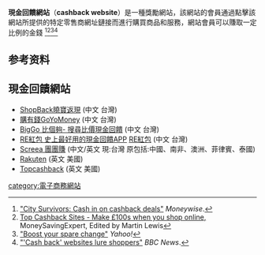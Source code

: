 {{multiple issues|
{{copyedit|time=2016-07-13T03:58:29+00:00}}
{{expand|time=2016-07-13T03:58:29+00:00}}
{{roughtranslation|time=2016-07-13T03:58:29+00:00}}
}}
'''現金回饋網站'''（'''cashback website'''）是一種獎勵網站，該網站的會員通過點擊該網站所提供的特定零售商網址鏈接而進行購買商品和服務，網站會員可以賺取一定比例的金錢
<ref>[http://www.moneywise.co.uk/blogs/helen-knapman/city-survivors-cash-cashback-deals "City Survivors: Cash in on cashback deals"] {{webarchive|url=https://web.archive.org/web/20160707121906/http://www.moneywise.co.uk/blogs/helen-knapman/city-survivors-cash-cashback-deals |date=2016-07-07 }} ''Moneywise''. </ref><ref>[http://www.moneysavingexpert.com/shopping/cashback-websites Top Cashback Sites - Make £100s when you shop online,] {{Wayback|url=http://www.moneysavingexpert.com/shopping/cashback-websites |date=20210411034932 }} MoneySavingExpert, Edited by Martin Lewis</ref><ref>[https://uk.finance.yahoo.com/news/boost-spare-change-105117185.html "Boost your spare change"] {{Wayback|url=https://uk.finance.yahoo.com/news/boost-spare-change-105117185.html |date=20170824011905 }} ''Yahoo! ''</ref><ref>[http://news.bbc.co.uk/1/hi/programmes/moneybox/5023406.stm "'Cash back' websites lure shoppers"] {{Wayback|url=http://news.bbc.co.uk/1/hi/programmes/moneybox/5023406.stm |date=20170824014730 }} ''BBC News''.</ref>

==参考资料==
{{reflist}}

== 現金回饋網站 ==

* [https://www.shopback.com.tw/ ShopBack曉寶返現] {{Wayback|url=https://www.shopback.com.tw/ |date=20210419214130 }}(中文 台灣)
* [https://www.goyomoney.com.tw/ 購有錢GoYoMoney] {{Wayback|url=https://www.goyomoney.com.tw/ |date=20210408033448 }}(中文 台灣)
* [https://biggo.com.tw/ BigGo 比個夠- 搜尋比價現金回饋] {{Wayback|url=https://biggo.com.tw/ |date=20200708040413 }}(中文 台灣)
* [https://myre.life/tw/ RE紅包 史上最好用的現金回饋APP] {{Wayback|url=https://myre.life/tw/ |date=20211130175258 }} [[RE紅包|RE紅包]] (中文 台灣)
* [https://www.screea.com/ Screea 團團賺] {{Wayback|url=https://www.screea.com/ |date=20201019161145 }} (中文/英文 現:台灣 原包括:中國、南非、澳洲、菲律賓、泰國)
* [https://www.rakuten.com/r/POINTS205?eeid=28187 Rakuten] {{Wayback|url=https://www.rakuten.com/r/POINTS205?eeid=28187 |date=20200723094357 }} (英文 美國)
* [https://www.topcashback.com/ Topcashback] {{Wayback|url=https://www.topcashback.com/ |date=20210422134935 }} (英文 美國)

[[category:電子商務網站|category:電子商務網站]]